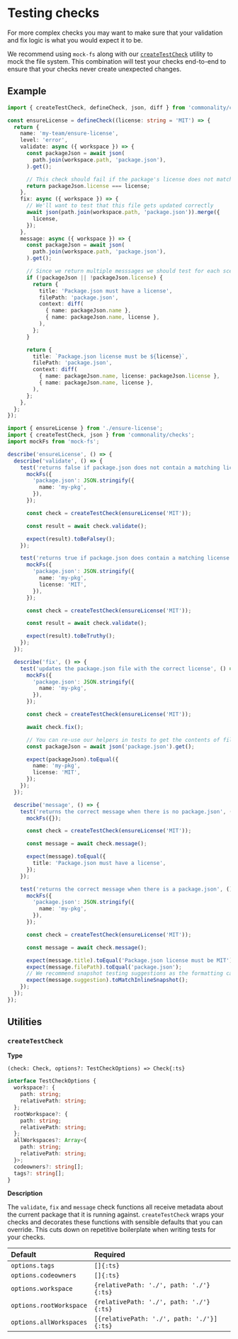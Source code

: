 # Testing checks

For more complex checks you may want to make sure that your validation
and fix logic is what you would expect it to be.

We recommend using `mock-fs` along with our [`createTestCheck`](#createtestcheck) utility to mock the file system.
This combination will test your checks end-to-end to ensure that your checks never create unexpected changes.

## Example

```ts filename="packages/checks/ensure-license.ts"
import { createTestCheck, defineCheck, json, diff } from 'commonality/checks';

const ensureLicense = defineCheck((license: string = 'MIT') => {
  return {
    name: 'my-team/ensure-license',
    level: 'error',
    validate: async ({ workspace }) => {
      const packageJson = await json(
        path.join(workspace.path, 'package.json'),
      ).get();

      // This check should fail if the package's license does not match the one we specified
      return packageJson.license === license;
    },
    fix: async ({ workspace }) => {
      // We'll want to test that this file gets updated correctly
      await json(path.join(workspace.path, 'package.json')).merge({
        license,
      });
    },
    message: async ({ workspace }) => {
      const packageJson = await json(
        path.join(workspace.path, 'package.json'),
      ).get();

      // Since we return multiple messsages we should test for each scenario
      if (!packageJson || !packageJson.license) {
        return {
          title: 'Package.json must have a license',
          filePath: 'package.json',
          context: diff(
            { name: packageJson.name },
            { name: packageJson.name, license },
          ),
        };
      }

      return {
        title: `Package.json license must be ${license}`,
        filePath: 'package.json',
        context: diff(
          { name: packageJson.name, license: packageJson.license },
          { name: packageJson.name, license },
        ),
      };
    },
  };
});
```

```ts filename="packages/checks/ensure-license.test.ts"
import { ensureLicense } from './ensure-license';
import { createTestCheck, json } from 'commonality/checks';
import mockFs from 'mock-fs';

describe('ensureLicense', () => {
  describe('validate', () => {
    test('returns false if package.json does not contain a matching license', () => {
      mockFs({
        'package.json': JSON.stringify({
          name: 'my-pkg',
        }),
      });

      const check = createTestCheck(ensureLicense('MIT'));

      const result = await check.validate();

      expect(result).toBeFalsey();
    });

    test('returns true if package.json does contain a matching license', () => {
      mockFs({
        'package.json': JSON.stringify({
          name: 'my-pkg',
          license: 'MIT',
        }),
      });

      const check = createTestCheck(ensureLicense('MIT'));

      const result = await check.validate();

      expect(result).toBeTruthy();
    });
  });

  describe('fix', () => {
    test('updates the package.json file with the correct license', () => {
      mockFs({
        'package.json': JSON.stringify({
          name: 'my-pkg',
        }),
      });

      const check = createTestCheck(ensureLicense('MIT'));

      await check.fix();

      // You can re-use our helpers in tests to get the contents of files
      const packageJson = await json('package.json').get();

      expect(packageJson).toEqual({
        name: 'my-pkg',
        license: 'MIT',
      });
    });
  });

  describe('message', () => {
    test('returns the correct message when there is no package.json', () => {
      mockFs({});

      const check = createTestCheck(ensureLicense('MIT'));

      const message = await check.message();

      expect(message).toEqual({
        title: 'Package.json must have a license',
      });
    });

    test('returns the correct message when there is a package.json', () => {
      mockFs({
        'package.json': JSON.stringify({
          name: 'my-pkg',
        }),
      });

      const check = createTestCheck(ensureLicense('MIT'));

      const message = await check.message();

      expect(message.title).toEqual('Package.json license must be MIT');
      expect(message.filePath).toEqual('package.json');
      // We recommend snapshot testing suggestions as the formatting can be tricky to hardode
      expect(message.suggestion).toMatchInlineSnapshot();
    });
  });
});
```

## Utilities

### `createTestCheck`

**Type**

`(check: Check, options?: TestCheckOptions) => Check{:ts}`

```ts
interface TestCheckOptions {
  workspace?: {
    path: string;
    relativePath: string;
  };
  rootWorkspace?: {
    path: string;
    relativePath: string;
  };
  allWorkspaces?: Array<{
    path: string;
    relativePath: string;
  }>;
  codeowners?: string[];
  tags?: string[];
}
```

**Description**

The `validate`, `fix` and `message` check functions all receive metadata about the current package that it is running against.
`createTestCheck` wraps your checks and decorates these functions with sensible defaults that you can override. This cuts down
on repetitive boilerplate when writing tests for your checks.

| Default                 | Required                                  |
| :---------------------- | :---------------------------------------- |
| `options.tags`          | `[]{:ts}`                                 |
| `options.codeowners`    | `[]{:ts}`                                 |
| `options.workspace`     | `{relativePath: './', path: './'}{:ts}`   |
| `options.rootWorkspace` | `{relativePath: './', path: './'}{:ts}`   |
| `options.allWorkspaces` | `[{relativePath: './', path: './'}]{:ts}` |
